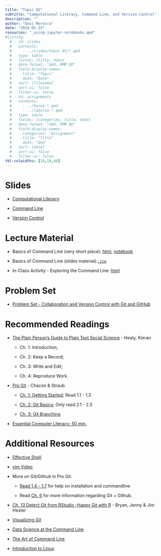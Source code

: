 ```yaml
---
title: "Topic 02"
subtitle: "Computational Literacy, Command Line, and Version Control"
description: ""
author: "Davi Moreira"
date: "2024-01-23"
resources: "_using-jupyter-notebooks.qmd"
#listing:
  # - id: slides
  #   contents:
  #     - ../slides/topic-01/*.qmd
  #   type: table
  #   fields: [title, date]
  #   date-format: "ddd, MMM DD"
  #   field-display-names:
  #     title: "Topic"
  #     date: "Date"
  #   sort: [filename]
  #   sort-ui: false
  #   filter-ui: false
  # - id: assignments
  #   contents:
  #     - ../hw/w1-*.qmd
  #     - ../labs/w1-*.qmd
  #   type: table
  #   fields: [categories, title, date]
  #   date-format: "ddd, MMM DD"
  #   field-display-names:
  #     categories: "Assignment"
  #     title: "Title"
  #     date: "Due"
  #   sort: [date]
  #   sort-ui: false
  #   filter-ui: false
tbl-colwidths: [10,50,40]
---
```


# Slides

-   [Computational Literacy](/slides/slides-topic-02-01.html){target="_blank"}

-   [Command Line](/slides/slides-topic-02-02-aux.html){target="_blank"}

-   [Version Control](/slides/slides-topic-02-03.html){target="_blank"}

# Lecture Material

-   Basics of Command Line (very short piece): [html](/lecture_material/material-topic-02/basics_of_cmd.html){target="_blank"}, [notebook](https://minhaskamal.github.io/DownGit/#/home?url=https://github.com/davi-moreira/2024S_dsc_emory_qtm_350/blob/main/lecture_material/material-topic-02/_basics_of_cmd.ipynb){target="_blank"} <!--- to generate the link: https://minhaskamal.github.io/DownGit/#/home --->

```{=html}
<!---<a href="
https://davi-moreira.github.io/2024S_dsc_emory_qtm_350/lecture_material/material-topic-02/_basics_of_cmd.ipynb" download> notebook </a>--->
```
-   Basics of Command Line (slides material):[`.zip`](https://minhaskamal.github.io/DownGit/#/home?url=https://github.com/davi-moreira/2024S_dsc_emory_qtm_350/blob/main/lecture_material/material-topic-02/examples.zip){target="_blank"}

-   In-Class Activity - Exploring the Command Line: [html](/lecture_material/material-topic-02/command_line_activity.html){target="_blank"}

# Problem Set

-   [Problem Set - Collaboration and Version Control with Git and GitHub](/lecture_material/material-topic-02/problem_set_version_control.html){target="_blank"}

# Recommended Readings

-   [The Plain Person's Guide to Plain Text Social Science](http://plain-text.co/){target="_blank"} - Healy, Kieran

    -   Ch. 1: Introduction;

    -   Ch. 2: Keep a Record;

    -   Ch. 3: Write and Edit;

    -   Ch. 4: Reproduce Work.

-   [Pro Git](https://git-scm.com/book/en/v2){target="_blank"} - Chacon & Straub

    -   [Ch. 1: Getting Started](https://git-scm.com/book/en/v2/Getting-Started-About-Version-Control){target="_blank"}; Read 1.1 - 1.3

    -   [Ch. 2: Git Basics](https://git-scm.com/book/en/v2/Git-Basics-Getting-a-Git-Repository){target="_blank"}; Only read 2.1 - 2.5

    -   [Ch. 3: Git Branching](https://git-scm.com/book/en/v2/Git-Branching-Branches-in-a-Nutshell){target="_blank"}

-   [Essential Computer Literacy: 50 min.](https://codelabs-jacobson.s3.us-east-2.amazonaws.com/essential-computer-literacy/index.html#0){target="_blank"}

# Additional Resources

-   [Effective Shell](https://effective-shell.com/){target="_blank"}

-   [vim Video](https://missing.csail.mit.edu/2020/editors/){target="_blank"}

-   More on Git/Github in Pro Git:

    -   [Read 1.4 - 1.7](https://git-scm.com/book/en/v2/Getting-Started-The-Command-Line){target="_blank"} for help on installation and commandline

    -   Read [Ch. 6](https://git-scm.com/book/en/v2/GitHub-Account-Setup-and-Configuration){target="_blank"} for more information regarding Git + Github.

-   [Ch. 13 Detect Git from RStudio -Happy Git with R](https://happygitwithr.com/rstudio-see-git.html){target="_blank"} - Bryan, Jenny & Jim Hester

-   [Visualizing Git](https://git-school.github.io/visualizing-git/){target="_blank"}

-   [Data Science at the Command Line](https://jeroenjanssens.com/dsatcl/)

-   [The Art of Command Line](https://github.com/jlevy/the-art-of-command-line)

-   [Introduction to Linux](https://codelabs-jacobson.s3.us-east-2.amazonaws.com/introduction-to-linux/index.html#0){target="_blank"}
